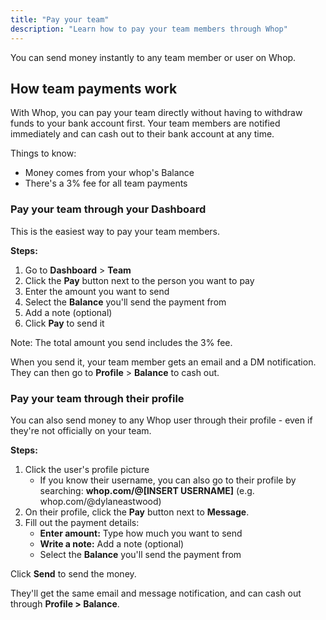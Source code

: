 ```yaml
---
title: "Pay your team"
description: "Learn how to pay your team members through Whop"
---
```


You can send money instantly to any team member or user on Whop.

## How team payments work

With Whop, you can pay your team directly without having to withdraw funds to your bank account first. Your team members are notified immediately and can cash out to their bank account at any time.

Things to know:

- Money comes from your whop's Balance
- There's a 3% fee for all team payments

### Pay your team through your Dashboard

This is the easiest way to pay your team members.

**Steps:**

1. Go to **Dashboard** \> **Team**
2. Click the **Pay** button next to the person you want to pay
3. Enter the amount you want to send
4. Select the **Balance** you'll send the payment from
5. Add a note (optional)
6. Click **Pay** to send it

<Info>
  Note: The total amount you send includes the 3% fee.
</Info>

When you send it, your team member gets an email and a DM notification. They can then go to **Profile** \> **Balance** to cash out.

### Pay your team through their profile

You can also send money to any Whop user through their profile - even if they're not officially on your team.

**Steps:**

1. Click the user's profile picture
   - If you know their username, you can also go to their profile by searching: **whop.com/@[INSERT USERNAME]** (e.g. whop.com/@dylaneastwood)
2. On their profile, click the **Pay** button next to **Message**.
3. Fill out the payment details:
   - **Enter amount:** Type how much you want to send
   - **Write a note:** Add a note (optional)
   - Select the **Balance** you'll send the payment from

Click **Send** to send the money.

They'll get the same email and message notification, and can cash out through **Profile \> Balance**.